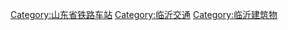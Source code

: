[[Category:山东省铁路车站|Category:山东省铁路车站]]
[[Category:临沂交通|Category:临沂交通]]
[[Category:临沂建筑物|Category:临沂建筑物]]